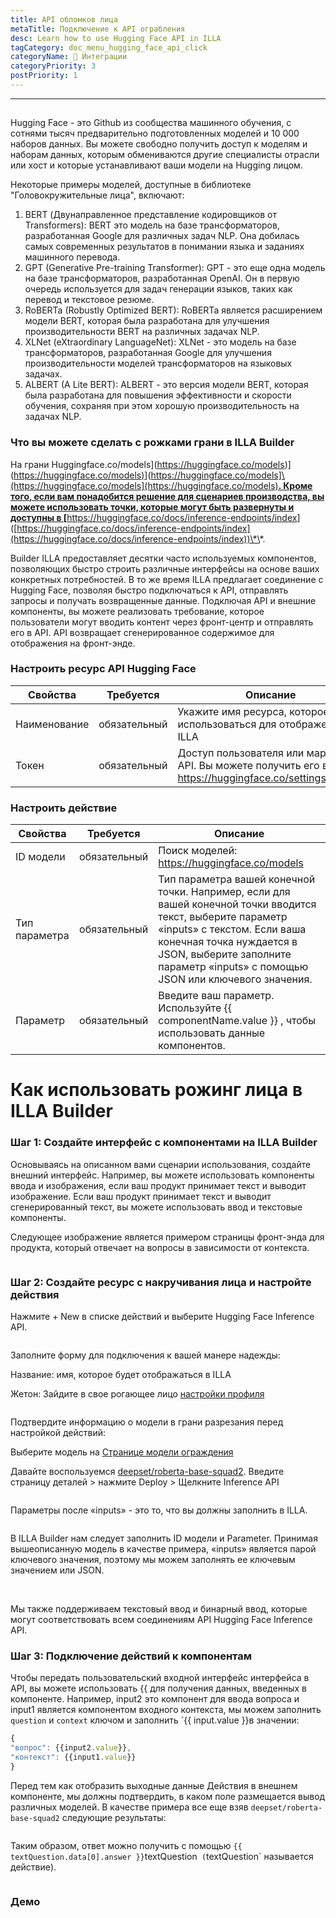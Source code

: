 ```yaml
---
title: API обломков лица
metaTitle: Подключение к API ограбления
desc: Learn how to use Hugging Face API in ILLA
tagCategory: doc_menu_hugging_face_api_click
categoryName: 🔨 Интеграции
categoryPriority: 3
postPriority: 1
---
```


* * *

## <h2 hidden>Hugging Face API</h2>

Hugging Face - это Github из сообщества машинного обучения, с сотнями тысяч предварительно подготовленных моделей и 10 000 наборов данных. Вы можете свободно получить доступ к моделям и наборам данных, которым обмениваются другие специалисты отрасли или хост и которые устанавливают ваши модели на Hugging лицом.

Некоторые примеры моделей, доступные в библиотеке "Головокружительные лица", включают:

1.  BERT (Двунаправленное представление кодировщиков от Transformers): BERT это модель на базе трансформаторов, разработанная Google для различных задач NLP. Она добилась самых современных результатов в понимании языка и заданиях машинного перевода.
2.  GPT (Generative Pre-training Transformer): GPT - это еще одна модель на базе трансформаторов, разработанная OpenAI. Он в первую очередь используется для задач генерации языков, таких как перевод и текстовое резюме.
3.  RoBERTa (Robustly Optimized BERT): RoBERTa является расширением модели BERT, которая была разработана для улучшения производительности BERT на различных задачах NLP.
4.  XLNet (eXtraordinary LanguageNet): XLNet - это модель на базе трансформаторов, разработанная Google для улучшения производительности моделей трансформаторов на языковых задачах.
5.  ALBERT (A Lite BERT): ALBERT - это версия модели BERT, которая была разработана для повышения эффективности и скорости обучения, сохраняя при этом хорошую производительность на задачах NLP.

### Что вы можете сделать с рожками грани в ILLA Builder

На грани Huggingface.co/models](https://huggingface.co/models)]([https://huggingface.co/models)]([https://huggingface.co/models)]([https://huggingface.co/models]\(https://huggingface.co/models](https://huggingface.co/models)**. Кроме того, если вам понадобится решение для сценариев производства, вы можете использовать точки, которые могут быть развернуты и доступны в \[**<https://huggingface.co/docs/inference-endpoints/index>]([https://huggingface.co/endpoints/index)]([https://huggingface.co/docs/inference-endpoints/index](https://huggingface.co/docs/inference-endpoints/index))\*\*.

Builder ILLA предоставляет десятки часто используемых компонентов, позволяющих быстро строить различные интерфейсы на основе ваших конкретных потребностей. В то же время ILLA предлагает соединение с Hugging Face, позволяя быстро подключаться к API, отправлять запросы и получать возвращенные данные. Подключая API и внешние компоненты, вы можете реализовать требование, которое пользователи могут вводить контент через фронт-центр и отправлять его в API. API возвращает сгенерированное содержимое для отображения на фронт-энде.

### Настроить ресурс API Hugging Face

| Свойства     | Требуется    | Описание                                                                                              |
| ------------ | ------------ | ----------------------------------------------------------------------------------------------------- |
| Наименование | обязательный | Укажите имя ресурса, которое будет использоваться для отображения в ILLA                              |
| Токен        | обязательный | Доступ пользователя или маркер API. Вы можете получить его в https://huggingface.co/settings/tokens.  |

### Настроить действие

| Свойства      | Требуется    | Описание                                                                                                                                                                                                                                                 |
| ------------- | ------------ | -------------------------------------------------------------------------------------------------------------------------------------------------------------------------------------------------------------------------------------------------------- |
| ID модели     | обязательный | Поиск моделей: https://huggingface.co/models                                                                                                                                                                                                             |
| Тип параметра | обязательный | Тип параметра вашей конечной точки. Например, если для вашей конечной точки вводится текст, выберите параметр «inputs» с текстом. Если ваша конечная точка нуждается в JSON, выберите заполните параметр «inputs» с помощью JSON или ключевого значения. |
| Параметр      | обязательный | Введите ваш параметр. Используйте {{ componentName.value }} , чтобы использовать данные компонентов.                                                                                                                                                     |

# Как использовать рожинг лица в ILLA Builder

### Шаг 1: Создайте интерфейс с компонентами на ILLA Builder

Основываясь на описанном вами сценарии использования, создайте внешний интерфейс. Например, вы можете использовать компоненты ввода и изображения, если ваш продукт принимает текст и выводит изображение. Если ваш продукт принимает текст и выводит сгенерированный текст, вы можете использовать ввод и текстовые компоненты.

Следующее изображение является примером страницы фронт-энда для продукта, который отвечает на вопросы в зависимости от контекста.

<img src='https://cdn.illacloud.com/official-website/img/docs/connect/hfapi1.png' alt="" />

### Шаг 2: Создайте ресурс с накручивания лица и настройте действия

Нажмите + New в списке действий и выберите Hugging Face Inference API.

<img src='https://cdn.illacloud.com/official-website/img/docs/connect/hfapi2.png' alt="" />

Заполните форму для подключения к вашей манере надежды:

Название: имя, которое будет отображаться в ILLA

Жетон: Зайдите в свое рогающее лицо [настройки профиля]([https://huggingface.co/settings/tokens](https://huggingface.co/settings/tokens))

<img src='https://cdn.illacloud.com/official-website/img/docs/connect/hfapi3.png' alt="" />

Подтвердите информацию о модели в грани разрезания перед настройкой действий:

Выберите модель на [Странице модели ограждения]([https://huggingface.co/models](https://huggingface.co/models))

Давайте воспользуемся [deepset/roberta-base-squad2]([https://huggingface.co/deepset/roberta-base-squad2](https://huggingface.co/deepset/roberta-base-squad2)). Введите страницу деталей > нажмите Deploy > Щелкните Inference API

<img src='https://cdn.illacloud.com/official-website/img/docs/connect/hfapi4.png' alt="" />

Параметры после «inputs» - это то, что вы должны заполнить в ILLA. 

<img src='https://cdn.illacloud.com/official-website/img/docs/connect/hfapi5.png' alt="" />

В ILLA Builder нам следует заполнить ID модели и Parameter. Принимая вышеописанную модель в качестве примера, «inputs» является парой ключевого значения, поэтому мы можем заполнять ее ключевым значением или JSON. 

<img src='https://cdn.illacloud.com/official-website/img/docs/connect/hfapi6.png' alt="" />

<img src='https://cdn.illacloud.com/official-website/img/docs/connect/hfapi7.png' alt="" />

Мы также поддерживаем текстовый ввод и бинарный ввод, которые могут соответствовать всем соединениям API Hugging Face Inference API.

### Шаг 3: Подключение действий к компонентам

Чтобы передать пользовательский входной интерфейс интерфейса в API, вы можете использовать {{ для получения данных, введенных в компоненте. Например, input2 это компонент для ввода вопроса и input1 является компонентом входного контекста, мы можем заполнить `question` и `context` ключом и заполнить \`{{ input.value }}в значении:

```jsx
{
"вопрос": {{input2.value}},
"контекст": {{input1.value}}
}
```

Перед тем как отобразить выходные данные Действия в внешнем компоненте, мы должны подтвердить, в каком поле размещается вывод различных моделей. В качестве примера все еще взяв `deepset/roberta-base-squad2` следующие результаты:

<img src='https://cdn.illacloud.com/official-website/img/docs/connect/hfapi8.png' alt="" />

Таким образом, ответ можно получить с помощью `{{ textQuestion.data[0].answer }}`textQuestion` (`textQuestion\` называется действие). 

<img src='https://cdn.illacloud.com/official-website/img/docs/connect/hfapi9.png' alt="" />

### Демо

<img src='https://cdn.illacloud.com/official-website/img/docs/connect/hfapi10.gif' alt="" />

<img src='https://cdn.illacloud.com/official-website/img/docs/connect/hfapi11.gif' alt="" />
